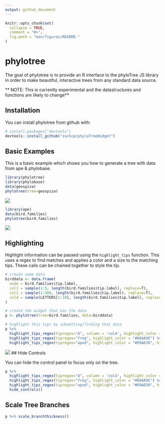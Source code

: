 ```yaml
---
output: github_document
---
```


<!-- README.md is generated from README.Rmd. Please edit that file -->

```r
knitr::opts_chunk$set(
  collapse = TRUE,
  comment = "#>",
  fig.path = "man/figures/README-"
)
```
# phylotree

The goal of phylotree is to provide an R interface to the phyloTree JS library in 
order to make beautiful, interactive trees from any standard data source.

** NOTE: This is currently experimental and the datastructures and functions are likely to change**

## Installation

You can install phylotree from github with:

```r
# install.packages("devtools")
devtools::install_github("zachcp/phyloTreeWidget")

```

## Basic Examples

This is a basic example which shows you how to generate a tree with data from 
ape & phylobase.

```r
library(phylotree)
library(phylobase)
data(geospiza)
phylotree(tree=geospiza)

```

![](geospiza.png)



```r
library(ape)
data(bird.families)
phylotree(bird.families)
```
![](phylotree1.png)

## Highlighting

Highlight information can be passed using the `highlight_tips` function. This uses a regex to find matches and applies a color and a size to the matching tips. These calls can be chained together to style the tip.


```r

# create some data
birddata <- data.frame(
  node = bird.families$tip.label,
  col1 = sample(1:5, length(bird.families$tip.label), replace=T),
  col2 = sample(1:500, length(bird.families$tip.label), replace=T),
  col4 = sample(LETTERS[1:10], length(bird.families$tip.label), replace=T)
)

# create the widget that has the data
p <- phylotree(tree=bird.families, data=birddata)

# highlight this tips by subsetting/finding that data
p %>% 
  highlight_tips_regex(tipregex="A", column = 'col4', highlight_color = "#8EBC66", highlight_size = 5) %>%
  highlight_tips_regex(tipregex="freg", highlight_color = "#60AA9E") %>%
  highlight_tips_regex(tipregex="apod", highlight_color = "#D9AD3D", highlight_size = 5)

```
![](phylotree_highlight.png)
## Hide Controls

You can hide the control panel to focus only on the tree.

```r
p %>% 
  highlight_tips_regex(tipregex="A", column = 'col4', highlight_color = "#8EBC66", highlight_size = 5) %>%
  highlight_tips_regex(tipregex="freg", highlight_color = "#60AA9E") %>%
  highlight_tips_regex(tipregex="apod", highlight_color = "#D9AD3D", highlight_size = 5) %>%
  hide_controls()
```

## Scale Tree Branches

```r
p %>% scale_branchthickness()
```
